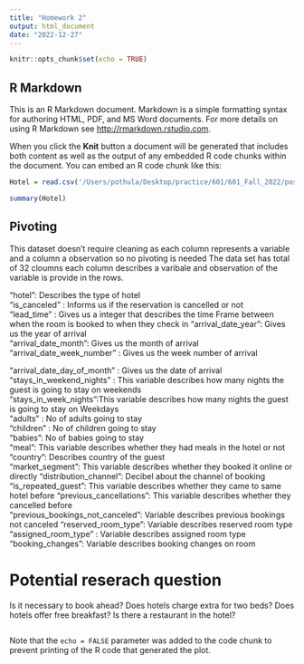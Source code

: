 ```yaml
---
title: "Homework 2"
output: html_document
date: "2022-12-27"
---
```


```r
knitr::opts_chunk$set(echo = TRUE)

```

## R Markdown

This is an R Markdown document. Markdown is a simple formatting syntax for authoring HTML, PDF, and MS Word documents. For more details on using R Markdown see <http://rmarkdown.rstudio.com>.

When you click the **Knit** button a document will be generated that includes both content as well as the output of any embedded R code chunks within the document. You can embed an R code chunk like this:

```r
Hotel = read.csv('/Users/pothula/Desktop/practice/601/601_Fall_2022/posts/_data/hotel_bookings.csv')

summary(Hotel)
```

## Pivoting 

This dataset doesn't require cleaning as each column represents a variable and a column a observation
so no pivoting is needed 
The data set has total of 32 cloumns each column describes a varibale and observation of the variable is provide in the rows.

“hotel”: Describes the type of hotel                       
 "is_canceled" : Informs us if the reservation is cancelled or not                
 "lead_time" : Gives us a integer that describes the time Frame between when the room is booked to when they check in 
 “arrival_date_year”: Gives us the year of arrival             
 “arrival_date_month”: Gives us the month of arrival       
 "arrival_date_week_number" : Gives us the week number of arrival    
 
"arrival_date_day_of_month" : Gives us the date of arrival    
 "stays_in_weekend_nights" : This variable describes how many nights the guest is going to stay on weekends    
“stays_in_week_nights”:This variable describes how many nights the guest is going to stay on Weekdays    
"adults" : No of adults going to stay                    
"children" : No of children going to stay      
“babies": No of babies going to stay                        
 “meal”: This variable describes whether they had meals in the hotel or not                         “country”: Describes country of the guest                        
“market_segment”: This variable describes whether they booked it online or directly                  “distribution_channel”: Decibel about the channel of booking          
“is_repeated_guest”: This variable describes whether they came to same hotel before            “previous_cancellations”: This variable describes whether they cancelled before  
“previous_bookings_not_canceled”: Variable describes previous bookings not canceled
“reserved_room_type": Variable describes  reserved room type        
"assigned_room_type" : Variable describes assigned room type 
“booking_changes”:   Variable describes booking changes on room             

# Potential reserach question 
Is it necessary to book ahead?
Does hotels charge extra for two beds?
Does hotels offer free breakfast?
Is there a restaurant in the hotel?


```r

```

Note that the `echo = FALSE` parameter was added to the code chunk to prevent printing of the R code that generated the plot.
